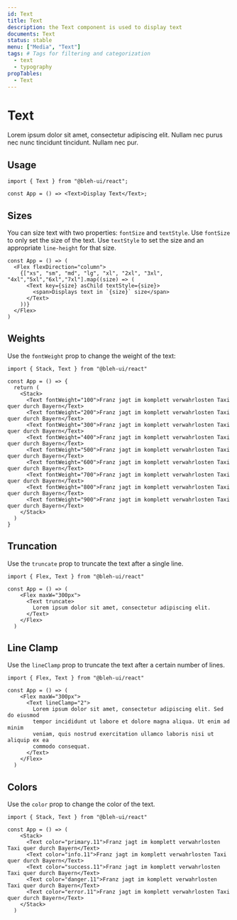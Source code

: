 ```yaml
---
id: Text
title: Text
description: the Text component is used to display text
documents: Text
status: stable
menu: ["Media", "Text"]
tags: # Tags for filtering and categorization
  - text
  - typography
propTables:
  - Text
---
```

# Text

Lorem ipsum dolor sit amet, consectetur adipiscing elit. Nullam nec purus nec nunc tincidunt tincidunt. Nullam nec pur.

## Usage

```jsx-live
import { Text } from "@bleh-ui/react";

const App = () => <Text>Display Text</Text>;
```

## Sizes

You can size text with two properties: `fontSize` and `textStyle`. Use `fontSize` to only set the size of the text.
Use `textStyle` to set the size and an appropriate `line-height` for that size.

```jsx-live
const App = () => (
  <Flex flexDirection="column">
    {["xs", "sm", "md", "lg", "xl", "2xl", "3xl", "4xl","5xl","6xl","7xl"].map((size) => (
      <Text key={size} asChild textStyle={size}>
        <span>Displays text in `{size}` size</span>
      </Text>
    ))}
  </Flex>
)
```

## Weights

Use the `fontWeight` prop to change the weight of the text:

```jsx-live
import { Stack, Text } from "@bleh-ui/react"

const App = () => {
  return (
    <Stack>
      <Text fontWeight="100">Franz jagt im komplett verwahrlosten Taxi quer durch Bayern</Text>
      <Text fontWeight="200">Franz jagt im komplett verwahrlosten Taxi quer durch Bayern</Text>
      <Text fontWeight="300">Franz jagt im komplett verwahrlosten Taxi quer durch Bayern</Text>
      <Text fontWeight="400">Franz jagt im komplett verwahrlosten Taxi quer durch Bayern</Text>
      <Text fontWeight="500">Franz jagt im komplett verwahrlosten Taxi quer durch Bayern</Text>
      <Text fontWeight="600">Franz jagt im komplett verwahrlosten Taxi quer durch Bayern</Text>
      <Text fontWeight="700">Franz jagt im komplett verwahrlosten Taxi quer durch Bayern</Text>
      <Text fontWeight="800">Franz jagt im komplett verwahrlosten Taxi quer durch Bayern</Text>
      <Text fontWeight="900">Franz jagt im komplett verwahrlosten Taxi quer durch Bayern</Text>
    </Stack>
  )
}
```

## Truncation

Use the `truncate` prop to truncate the text after a single line.

```jsx-live
import { Flex, Text } from "@bleh-ui/react"

const App = () => (
    <Flex maxW="300px">
      <Text truncate>
        Lorem ipsum dolor sit amet, consectetur adipiscing elit.
      </Text>
    </Flex>
  )
```

## Line Clamp

Use the `lineClamp` prop to truncate the text after a certain number of lines.

```jsx-live
import { Flex, Text } from "@bleh-ui/react"

const App = () => (
    <Flex maxW="300px">
      <Text lineClamp="2">
        Lorem ipsum dolor sit amet, consectetur adipiscing elit. Sed do eiusmod
        tempor incididunt ut labore et dolore magna aliqua. Ut enim ad minim
        veniam, quis nostrud exercitation ullamco laboris nisi ut aliquip ex ea
        commodo consequat.
      </Text>
    </Flex>
  )
```

## Colors

Use the `color` prop to change the color of the text.

```jsx-live
import { Stack, Text } from "@bleh-ui/react"

const App = () => (
    <Stack>
      <Text color="primary.11">Franz jagt im komplett verwahrlosten Taxi quer durch Bayern</Text>
      <Text color="info.11">Franz jagt im komplett verwahrlosten Taxi quer durch Bayern</Text>
      <Text color="success.11">Franz jagt im komplett verwahrlosten Taxi quer durch Bayern</Text>
      <Text color="danger.11">Franz jagt im komplett verwahrlosten Taxi quer durch Bayern</Text>
      <Text color="error.11">Franz jagt im komplett verwahrlosten Taxi quer durch Bayern</Text>
    </Stack>
  )
```
